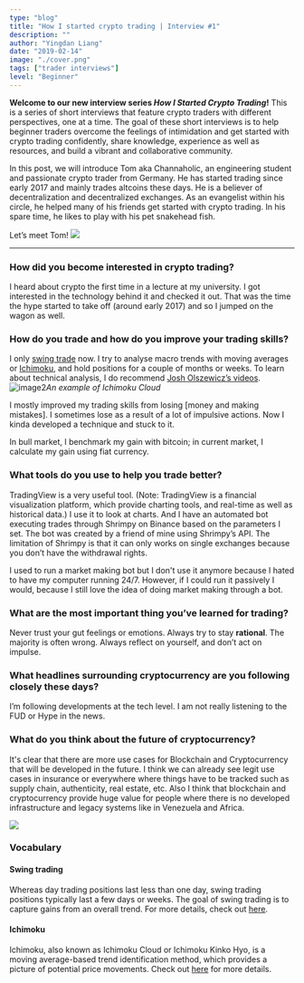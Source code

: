 ```yaml
---
type: "blog"
title: "How I started crypto trading | Interview #1"
description: ""
author: "Yingdan Liang"
date: "2019-02-14"
image: "./cover.png"
tags: ["trader interviews"]
level: "Beginner"
---
```

**Welcome to our new interview series *How I Started Crypto Trading*!** This is a series of short interviews that feature crypto traders with different perspectives, one at a time. The goal of these short interviews is to help beginner traders overcome the feelings of intimidation and get started with crypto trading confidently, share knowledge, experience as well as resources, and build a vibrant and collaborative community.

In this post, we will introduce Tom aka Channaholic, an engineering student and passionate crypto trader from Germany. He has started trading since early 2017 and mainly trades altcoins these days. He is a believer of decentralization and decentralized exchanges. As an evangelist within his circle, he helped many of his friends get started with crypto trading. In his spare time, he likes to play with his pet snakehead fish.

Let’s meet Tom!
![](./image-1.png)

<hr />

### How did you become interested in crypto trading?

I heard about crypto the first time in a lecture at my university. I got interested in the technology behind it and checked it out. That was the time the hype started to take off (around early 2017) and so I jumped on the wagon as well.

### How do you trade and how do you improve your trading skills?
I only [swing trade](#vocabulary) now. I try to analyse macro trends with moving averages or [Ichimoku](#vocabulary), and hold positions for a couple of months or weeks. To learn about technical analysis, I do recommend <a href="https://www.youtube.com/channel/UC587BAG9cLTYtJ7Q4CqcOnw" target="_blank">Josh Olszewicz’s videos</a>.
![image2](./image2.png)*An example of Ichimoku Cloud*

I mostly improved my trading skills from losing [money and making mistakes]. I sometimes lose as a result of a lot of impulsive actions. Now I kinda developed a technique and stuck to it.

In bull market, I benchmark my gain with bitcoin; in current market, I calculate my gain using fiat currency.

### What tools do you use to help you trade better?
TradingView is a very useful tool. (Note: TradingView is a financial visualization platform, which provide charting tools, and real-time as well as historical data.) I use it to look at charts. And I have an automated bot executing trades through Shrimpy on Binance based on the parameters I set. The bot was created by a friend of mine using Shrimpy’s API. The limitation of Shrimpy is that it can only works on single exchanges because you don’t have the withdrawal rights.

I used to run a market making bot but I don't use it anymore because I hated to have my computer running 24/7. However, if I could run it passively I would, because I still love the idea of doing market making through a bot.

### What are the most important thing you’ve learned for trading?
Never trust your gut feelings or emotions. Always try to stay **rational**. The majority is often wrong. Always reflect on yourself, and don’t act on impulse.

### What headlines surrounding cryptocurrency are you following closely these days?
I’m following developments at the tech level. I am not really listening to the FUD or Hype in the news.

### What do you think about the future of cryptocurrency?
It's clear that there are more use cases for Blockchain and Cryptocurrency that will be developed in the future. I think we can already see legit use cases in insurance or everywhere where things have to be tracked such as supply chain, authenticity, real estate, etc. Also I think that blockchain and cryptocurrency provide huge value for people where there is no developed infrastructure and legacy systems like in Venezuela and Africa.

![](./image3.jpg)

### Vocabulary

#### Swing trading
Whereas day trading positions last less than one day, swing trading positions typically last a few days or weeks. The goal of swing trading is to capture gains from an overall trend. For more details, check out <a href="https://www.ally.com/do-it-right/investing/swing-trading-strategy-guide/" target="_blank">here</a>.

#### Ichimoku
Ichimoku, also known as Ichimoku Cloud or Ichimoku Kinko Hyo, is a moving average-based trend identification method, which provides a picture of potential price movements. Check out <a href="https://www.investopedia.com/terms/i/ichimoku-cloud.asp" target="_blank">here</a> for more details.
